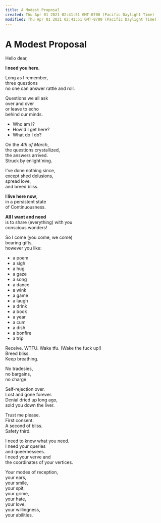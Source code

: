 ```yaml
---
title: A Modest Proposal
created: Thu Apr 01 2021 02:41:51 GMT-0700 (Pacific Daylight Time)
modified: Thu Apr 01 2021 02:41:51 GMT-0700 (Pacific Daylight Time)
---
```

# A Modest Proposal

Hello dear,

**I need you here.**

Long as I remember,  
three questions  
no one can answer
rattle and roll.

Questions we all ask  
over and over  
or leave to echo  
behind our minds.

- Who am I?
- How'd I get here?
- What do I do?

On the *4th of March*,  
the questions crystallized,  
the answers arrived.  
Struck by enlight'ning.

I've done nothing since,  
except shed delusions,  
spread love,  
and breed bliss.

**I live here now**,  
in a persistent state  
of Continuousness.

**All I want and need**  
is to share (everything) with you  
conscious wonders!

So I come (you come, we come)  
bearing gifts,  
however you like:
- a poem
- a sigh
- a hug
- a gaze
- a song
- a dance
- a wink
- a game
- a laugh
- a drink
- a book
- a year
- a cum
- a dish
- a bonfire
- a trip

Receive.
WTFU.
Wake tfu. (Wake the fuck up!)  
Breed bliss.  
Keep breathing.

No tradesies,  
no bargains,  
no charge.
 
Self-rejection over.  
Lost and gone forever.  
Denial dried up long ago,  
sold you down the liver.

Trust me please.  
First consent.  
A second of bliss.  
Safety third.

I need to know what you need.  
I need your queries  
and queernessees.  
I need your verve and  
the coordinates of your vertices.  

Your modes of reception,  
your ears,  
your smile,  
your spit,  
your grime,  
your hate,  
your love,  
your willingness,  
your abilities.
